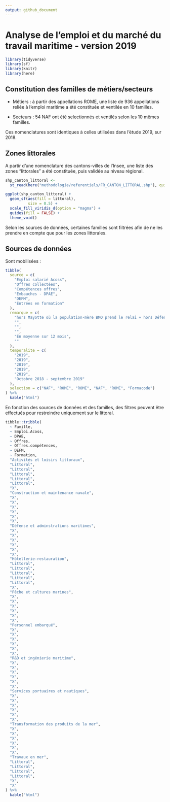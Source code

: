 ```yaml
---
output: github_document
---
```


# Analyse de l'emploi et du marché du travail maritime - version 2019

```r
library(tidyverse)
library(sf)
library(knitr)
library(here)
```


## Constitution des familles de métiers/secteurs

+ Métiers : à partir des appellations ROME, une liste de 936 appellations reliée à l'emploi maritime a été constituée et ventilée en 10 familles.

+ Secteurs : 54 NAF ont été selectionnés et ventilés selon les 10 mêmes familles.

Ces nomenclatures sont identiques à celles utilisées dans l'étude 2019, sur 2018.

## Zones littorales

A partir d'une nomenclature des cantons-villes de l'Insee, une liste des zones "littorales" a été constituée, puis validée au niveau régional.

```r
shp_canton_littoral <-
  st_read(here("methodologie/referentiels/FR_CANTON_LITTORAL.shp"), quiet = TRUE)

ggplot(shp_canton_littoral) +
  geom_sf(aes(fill = littoral),
          size = 0.5) +
  scale_fill_viridis_d(option = "magma") +
  guides(fill = FALSE) +
  theme_void()
```

Selon les sources de données, certaines familles sont filtrées afin de ne les prendre en compte que pour les zones littorales.

## Sources de données

Sont mobilisées :

```r
tibble(
  source = c(
    "Emploi salarié Acoss",
    "Offres collectées",
    "Compétences offres",
    "Embauches - DPAE",
    "DEFM",
    "Entrées en formation"
  ),
  remarque = c(
    "hors Mayotte où la population-mère BMO prend le relai + hors Défense et administation maritimes + de fait hors MSA, ce qui sous-estime Pêche et cultures marines",
    "",
    "",
    "",
    "En moyenne sur 12 mois",
    ""
  ),
  temporalite = c(
    "2019",
    "2019",
    "2019",
    "2019",
    "2019",
    "Octobre 2018 - septembre 2019"
  ),
  selection = c("NAF", "ROME", "ROME", "NAF", "ROME", "Formacode")
) %>%
  kable("html")
```

En fonction des sources de données et des familles, des filtres peuvent être effectués pour restreindre uniquement sur le littoral.

```r
tibble::tribble(
  ~ Famille,
  ~ Emploi.Acoss,
  ~ DPAE,
  ~ Offres,
  ~ Offres.compétences,
  ~ DEFM,
  ~ Formation,
  "Activités et loisirs littoraux",
  "Littoral",
  "Littoral",
  "Littoral",
  "Littoral",
  "Littoral",
  "X",
  "Construction et maintenance navale",
  "X",
  "X",
  "X",
  "X",
  "X",
  "X",
  "Défense et adminstrations maritimes",
  "X",
  "X",
  "X",
  "X",
  "X",
  "X",
  "Hôtellerie-restauration",
  "Littoral",
  "Littoral",
  "Littoral",
  "Littoral",
  "Littoral",
  "X",
  "Pêche et cultures marines",
  "X",
  "X",
  "X",
  "X",
  "X",
  "X",
  "Personnel embarqué",
  "X",
  "X",
  "X",
  "X",
  "X",
  "X",
  "R&D et ingénierie maritime",
  "X",
  "X",
  "X",
  "X",
  "X",
  "X",
  "Services portuaires et nautiques",
  "X",
  "X",
  "X",
  "X",
  "X",
  "X",
  "Transformation des produits de la mer",
  "X",
  "X",
  "X",
  "X",
  "X",
  "X",
  "Travaux en mer",
  "Littoral",
  "Littoral",
  "Littoral",
  "Littoral",
  "X",
  "X"
) %>%
  kable("html")

```


